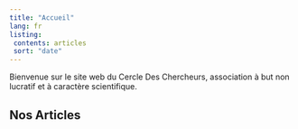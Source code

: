 ```yaml
---
title: "Accueil"
lang: fr
listing: 
 contents: articles
 sort: "date"
---
```


Bienvenue sur le site web du Cercle Des Chercheurs, association à but non lucratif et à caractère scientifique.

## Nos Articles
